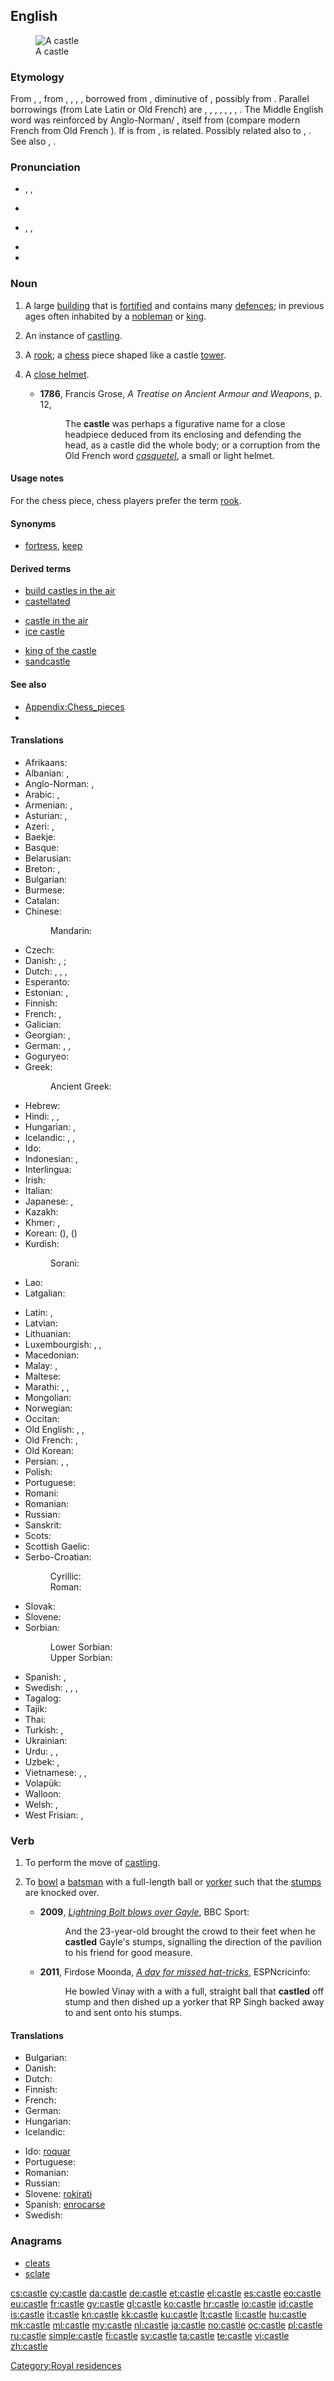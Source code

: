 ==English==
{{wikipedia}}
[[Image:Burg Hohenzollern ak.jpg|thumb|A castle]]

===Etymology===
From {{etyl|enm}} {{term|castle|lang=enm}}, {{term|castel|lang=enm}}, from {{etyl|ang}} {{term|castel|lang=ang}}, {{term|castell|lang=ang}}, {{term|cæstel|lang=ang}}, {{term|ceastel|ċeastel|a town, village, castle|lang=ang}}, borrowed from {{etyl|LL.}} {{term|castellum||small camp, fort|lang=la}}, diminutive of {{etyl|la}} {{term|castrum||camp, fort, citadel, stronghold|lang=la}}, possibly from {{etyl|ine-pro|en}} {{recons|kat-||hut, shed|lang=ine-pro}}. Parallel borrowings (from Late Latin or Old French) are {{etyl|sco|-}} {{term|castel|lang=sco}}, {{term|castell||castle|lang=sco}}, {{etyl|fy|-}} {{term|kastiel||castle|lang=fy}}, {{etyl|nl|-}} {{term|kasteel||castle|lang=nl}}, {{etyl|de|-}} {{term|Kastell||castle|lang=de}}, {{etyl|da|-}} {{term|kastel||citadel|lang=da}}, {{etyl|sv|-}} {{term|kastell||citadel|lang=sv}}, {{etyl|is|-}} {{term|kastali||castle|lang=is}}. The Middle English word was reinforced by Anglo-Norman/{{etyl|ONF.|-}} {{term|castel|lang=fro}}, itself from {{etyl|LL.}} {{term|castellum||small camp, fort|lang=la}} (compare modern French {{term|château|lang=fr}} from Old French {{term|chastel|lang=fro}}). If {{etyl|la}} {{term|castrum||camp, fort, citadel, stronghold|lang=la}} is from {{etyl|ine-pro|en}} {{recons|kat-||hut, shed|lang=ine-pro}}, {{etyl|la|-}} {{term|casa||cottage, hut|lang=la}} is related. Possibly related also to {{etyl|got|-}} {{term|||tr=hēþjō|chamber|lang=got}}, {{etyl|ang|-}} {{term|heaþor||restraint, confinement, enclosure, prison|lang=ang}}. See also {{l/en|casino}}, {{l/en|cassock}}.

===Pronunciation===
* {{enPR|käs'(ə)l}}, {{IPA|/ˈkɑː.səl/}}, {{X-SAMPA|/"kA:s@l/}}
* {{rhymes|ɑːsəl}}
* {{enPR|kăs'(ə)l}}, {{IPA|/ˈkæ.səl/}}, {{X-SAMPA|/"k{s@l/}}
* {{audio|En-us-castle.ogg|Audio (US)}}
* {{rhymes|æsəl}}

===Noun===
{{en-noun}}

# A large [[building]] that is [[fortified]] and contains many [[defence]]s; in previous ages often inhabited by a [[nobleman]] or [[king]].
# {{chess}} An instance of [[castling]].
# {{chess|informal}} A [[rook]]; a [[chess]] piece shaped like a castle [[tower]].
# {{obsolete}} A [[close helmet]].
#* '''1786''', Francis Grose, ''A Treatise on Ancient Armour and Weapons'', p. 12,
#*: The '''castle''' was perhaps a figurative name for a close headpiece deduced from its enclosing and defending the head, as a castle did the whole body; or a corruption from the Old French word ''[[casquetel]]'', a small or light helmet.

====Usage notes====
For the chess piece, chess players prefer the term [[rook]].

====Synonyms====
* {{sense|building}} [[fortress]], [[keep]]

====Derived terms====
{{rel-top3|Terms derived from ''castle''}}
* [[build castles in the air]]
* [[castellated]]
{{rel-mid3}}
* [[castle in the air]]
* [[ice castle]]
{{rel-mid3}}
* [[king of the castle]]
* [[sandcastle]]
{{rel-bottom}}

====See also====
* [[Appendix:Chess_pieces]]
* {{list:chess pieces/en}}

====Translations====
{{trans-top|fortified building}}
* Afrikaans: {{t-|af|kasteel}}
* Albanian: {{t-|sq|kala}}, {{t-|sq|kështjellë}}
* Anglo-Norman: {{tø|xno|chastel|m}}, {{tø|xno|castel|m}}
* Arabic: {{t-|ar|قلعة|f|tr=qálʿa|sc=Arab}}, {{t-|ar|برج|m|tr=burj|sc=Arab}}
* Armenian: {{t-|hy|ամրոց|tr=amroc'}}, {{t-|hy|դղյակ|tr=dġyak}}
* Asturian: {{t-|ast|castiellu|m}}, {{t-|ast|castiyu|m}}
* Azeri: {{t+|az|qala}}, {{t-|az|qəsr}}
* Baekje: {{tø|pkc|己|tr=gi}}
* Basque: {{t+|eu|gaztelu}}
* Belarusian: {{t-|be|замак|m|tr=zámak|sc=Cyrl}}
* Breton: {{t+|br|kastell|m}}, {{t-|br|kestell|m}}
* Bulgarian: {{t+|bg|замък|m|tr=zámǎk}}
* Burmese: {{t+|my|ရဲတိုက်|tr=je׃ daí|sc=Mymr}}
* Catalan: {{t+|ca|castell|m}}
* Chinese:
*: Mandarin: {{t|cmn|城堡|tr=chéngbǎo|sc=Hani}}
* Czech: {{t+|cs|hrad|m}}
* Danish: {{t+|da|slot|n}}, {{t-|da|borg|c}}; {{t-|da|herregård|c}}
* Dutch: {{t+|nl|kasteel|n}}, {{t+|nl|fort|n}}, {{t-|nl|burcht|f}}, {{t+|nl|slot|n}}
* Esperanto: {{t-|eo|kastelo}}
* Estonian: {{t-|et|linnus}}, {{t-|et|kindlus}}
* Finnish: {{t+|fi|linna}}
* French: {{t+|fr|château|m}}, {{t+|fr|château-fort|m}}
* Galician: {{t+|gl|castelo|m}}
* Georgian: {{t-|ka|ციხე-დარბაზი|tr=cixe-darbazi|sc=Geor}}, {{t-|ka|კოშკი|tr=koški|sc=Geor}}
* German: {{t+|de|Burg|f}}, {{t+|de|Festung|f}}, {{t+|de|Schloss|n}}
* Goguryeo: {{tø|zkg|忽|tr=hol}}
* Greek: {{t+|el|κάστρο|n|tr=kástro}}
*: Ancient Greek: {{tø|grc|ακρόπολις|tr=akrópolis|sc=polytonic}}
* Hebrew: {{t-|he|טירה|f|tr=t'ira}}
* Hindi: {{t-|hi|क़िला|tr=qilā}}, {{t-|hi|दुर्ग|tr=durg|sc=Deva}}, {{t-|hi|गढ़|tr=gaṛh|sc=Deva}}
* Hungarian: {{t+|hu|vár}}, {{t+|hu|kastély}}
* Icelandic: {{t+|is|kastali|m}}, {{t+|is|borg}}, {{t-|is|virki}}
* Ido: {{t+|io|kastelo}}
* Indonesian: {{t+|id|puri}}, {{t+|id|kastil}}
* Interlingua: {{t-|ia|castello}}
* Irish: {{t+|ga|caisleán|m}}
* Italian: {{t+|it|castello|m}}
* Japanese: {{t+|ja|城|tr=[[しろ]], shiro}}, {{t-|ja|城郭|tr=じょうかく, jōkaku|sc=Jpan}}
* Kazakh: {{t|kk|қамал|tr=qamal|sc=Cyrl}}
* Khmer: {{t+|km|ប្រាសាទ|sc=Khmr|tr=praasaat}}, {{t+|km|វិមាន|sc=Khmr|tr=vimien}}
* Korean: {{t+|ko|성|tr=seong|sc=Hang}} ({{t+|ko|城|sc=Kore}}), {{t+|ko|성곽|tr=seonggwak|sc=Hang}} ({{t+|ko|城郭|sc=Kore}})
* Kurdish:
*: Sorani: {{t-|ku|قه‌ڵا|sc=ku-Arab}}
* Lao: {{t-|lo|ປາງ|tr=paːŋ|sc=Laoo}}
* Latgalian: {{tø|ltg|piļs}}
{{trans-mid}}
* Latin: {{t+|la|castellum|n}}, {{t+|la|castrum|n}}
* Latvian: {{t+|lv|pils|f}}
* Lithuanian: {{t+|lt|pilis}}
* Luxembourgish: {{t+|lb|Schlass|n}}, {{t+|lb|Buerg|f}}, {{t-|lb|Festung|f}}
* Macedonian: {{t-|mk|замок|m|tr=zámok}}
* Malay: {{t-|ms|istana}}, {{t-|ms|kastil}}
* Maltese: {{t-|mt|kastell|m}}
* Marathi: {{t+|mr|किल्ला|tr=killā|sc=Deva}}, {{t-|mr|दुर्ग|tr=durg|sc=Deva}}, {{t-|mr|गड|tr=gaḍ|sc=Deva}}
* Mongolian: {{t+|mn|цайз|n|tr=tsajz|sc=Cyrl}}
* Norwegian: {{t+|no|borg}}
* Occitan: {{t+|oc|castèl|m}}
* Old English: {{t-|ang|castel|m}}, {{t-|ang|ceaster|alt=ċeaster|f}}, {{t-|ang|castelweorc|n}}
* Old French: {{tø|fro|chastel|m}}, {{tø|fro|castel|m}}
* Old Korean: {{qualifier|Silla}} {{tø|oko|忽|tr=hol}}
* Persian: {{t+|fa|دژ|tr=dež|sc=fa-Arab}}, {{t+|fa|قلعه|tr=qal'e|sc=fa-Arab}}, {{t+|fa|برج|tr=borj|sc=fa-Arab}}
* Polish: {{t+|pl|zamek|m}}
* Portuguese: {{t+|pt|castelo|m}}
* Romani: {{tø|rom|dyiz|f}}
* Romanian: {{t+|ro|castel|n}}
* Russian: {{t+|ru|замок|m|alt=за́мок|tr=zámok}}
* Sanskrit: {{t-|sa|दुर्ग|tr=durga}}
* Scots: {{tø|sco|castle}}
* Scottish Gaelic: {{t-|gd|caisteal|m}}
* Serbo-Croatian:
*: Cyrillic: {{t-|sh|дворац|m}}
*: Roman: {{t-|sh|dvorac|m}}
* Slovak: {{t-|sk|hrad|m}}
* Slovene: {{t+|sl|grad|m}}
* Sorbian:
*: Lower Sorbian: {{tø|dsb|grod|m}}
*: Upper Sorbian: {{t-|hsb|hród|m}}
* Spanish: {{t+|es|castillo|m}}, {{t-|es|castro|m}}
* Swedish: {{t+|sv|slott|n}}, {{t+|sv|borg|c}}, {{t-|sv|befästning|c}}, {{t+|sv|fästning|c}}
* Tagalog: {{t-|tl|kastilyo}}
* Tajik: {{t-|tg|қалъа|tr=qal'a|sc=Cyrl}}
* Thai: {{t+|th|ปราสาท|tr=bpraa-sàat}}
* Turkish: {{t+|tr|kale}}, {{t+|tr|şato}}
* Ukrainian: {{t-|uk|замок|m|tr=zámok|alt=за́мок|sc=Cyrl}}
* Urdu: {{t-|ur|درگ|tr=darg|sc=ur-Arab}}, {{t-|ur|قلعہ|tr=qilā|sc=ur-Arab}}, {{t-|ur|گڑھ|tr=gaṛh|sc=ur-Arab}}
* Uzbek: {{t-|uz|qal'a}}, {{t-|uz|qasr}}
* Vietnamese: {{t+|vi|lâu đài}}, {{t+|vi|thành trì}}, {{t-|vi|tòa thành}}
* Volapük: {{t+|vo|kased}}
* Walloon: {{t+|wa|tchestea}}
* Welsh: {{t+|cy|caer|f}}, {{t+|cy|castell|m}}
* West Frisian: {{t-|fy|kastiel}}, {{t-|fy|slot}}
{{trans-bottom}}

{{trans-see|chess piece|rook}}

===Verb===
{{en-verb|castl|ing}}

# {{chess}} To perform the move of [[castling]].
# {{cricket}} To [[bowl]] a [[batsman]] with a full-length ball or [[yorker]] such that the [[stumps]] are knocked over.
#* '''2009''', ''[http://news.bbc.co.uk/sport1/hi/cricket/other_international/west_indies/8313778.stm Lightning Bolt blows over Gayle]'', BBC Sport:
#*: And the 23-year-old brought the crowd to their feet when he '''castled''' Gayle's stumps, signalling the direction of the pavilion to his friend for good measure.
#* '''2011''', Firdose Moonda, ''[http://www.espncricinfo.com/indian-premier-league-2011/content/story/512871.html A day for missed hat-tricks]'', ESPNcricinfo:
#*: He bowled Vinay with a with a full, straight ball that '''castled''' off stump and then dished up a yorker that RP Singh backed away to and sent onto his stumps.

====Translations====
{{trans-top|to perform the move of castling}}
* Bulgarian: {{t-|bg|правя рокада}}
* Danish: {{t-|da|rokere}}
* Dutch: {{t+|nl|rokeren}}
* Finnish: {{t-|fi|tornittaa}}
* French: {{t+|fr|roquer}}
* German: {{t+|de|rochieren}}
* Hungarian: {{t-|hu|sáncol}}
* Icelandic: {{t-|is|hrókera}}
{{trans-mid}}
* Ido: [[roquar]]
* Portuguese: {{t-|pt|rocar}}
* Romanian: {{t|ro|face rocadă}}
* Russian: {{t-|ru|рокироваться|tr=rokirovát'sja|alt=рокирова́ться|sc=Cyrl}}
* Slovene: [[rokirati]]
* Spanish: [[enrocarse]]
* Swedish: {{t+|sv|rockera}}
{{trans-bottom}}

===Anagrams===
* [[cleats#English|cleats]]
* [[sclate#English|sclate]]

[[Category:Royal residences]]

[[cs:castle]]
[[cy:castle]]
[[da:castle]]
[[de:castle]]
[[et:castle]]
[[el:castle]]
[[es:castle]]
[[eo:castle]]
[[eu:castle]]
[[fr:castle]]
[[gv:castle]]
[[gl:castle]]
[[ko:castle]]
[[hr:castle]]
[[io:castle]]
[[id:castle]]
[[is:castle]]
[[it:castle]]
[[kn:castle]]
[[kk:castle]]
[[ku:castle]]
[[lt:castle]]
[[li:castle]]
[[hu:castle]]
[[mk:castle]]
[[ml:castle]]
[[my:castle]]
[[nl:castle]]
[[ja:castle]]
[[no:castle]]
[[oc:castle]]
[[pl:castle]]
[[ru:castle]]
[[simple:castle]]
[[fi:castle]]
[[sv:castle]]
[[ta:castle]]
[[te:castle]]
[[vi:castle]]
[[zh:castle]]